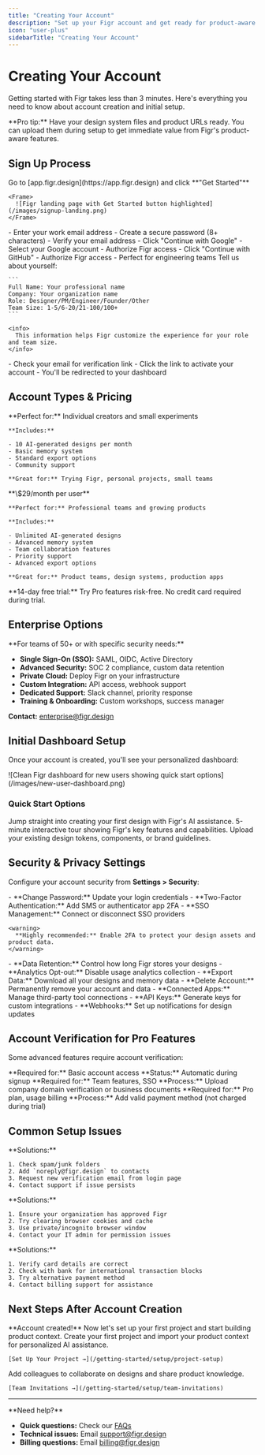 ```yaml
---
title: "Creating Your Account"
description: "Set up your Figr account and get ready for product-aware designing."
icon: "user-plus"
sidebarTitle: "Creating Your Account"
---
```


# Creating Your Account

Getting started with Figr takes less than 3 minutes. Here's everything you need to know about account creation and initial setup.

<tip>
  **Pro tip:** Have your design system files and product URLs ready. You can upload them during setup to get immediate value from Figr's product-aware features.
</tip>

## Sign Up Process

<Steps>
  <Step title="Visit Figr">
    Go to [app.figr.design](https://app.figr.design) and click **"Get Started"**

    <Frame>
      ![Figr landing page with Get Started button highlighted](/images/signup-landing.png)
    </Frame>
  </Step>
  <Step title="Choose Your Sign-Up Method">
    <Tabs>
      <Tab title="Email & Password">
        - Enter your work email address
        - Create a secure password (8+ characters)
        - Verify your email address
      </Tab>
      <Tab title="Google SSO">
        - Click "Continue with Google"
        - Select your Google account
        - Authorize Figr access
      </Tab>
      <Tab title="GitHub SSO">
        - Click "Continue with GitHub"
        - Authorize Figr access
        - Perfect for engineering teams
      </Tab>
    </Tabs>
  </Step>
  <Step title="Account Information">
    Tell us about yourself:

    ```
    Full Name: Your professional name
    Company: Your organization name
    Role: Designer/PM/Engineer/Founder/Other
    Team Size: 1-5/6-20/21-100/100+
    ```

    <info>
      This information helps Figr customize the experience for your role and team size.
    </info>
  </Step>
  <Step title="Email Verification">
    - Check your email for verification link
    - Click the link to activate your account
    - You'll be redirected to your dashboard
  </Step>
</Steps>

## Account Types & Pricing

<CardGroup cols={2}>
  <Card title="Free Plan" icon="gift">
    **Perfect for:** Individual creators and small experiments

    **Includes:**

    - 10 AI-generated designs per month
    - Basic memory system
    - Standard export options
    - Community support

    **Great for:** Trying Figr, personal projects, small teams
  </Card>
  <Card title="Pro Plan" icon="star">
    **\$29/month per user**

    **Perfect for:** Professional teams and growing products

    **Includes:**

    - Unlimited AI-generated designs
    - Advanced memory system
    - Team collaboration features
    - Priority support
    - Advanced export options

    **Great for:** Product teams, design systems, production apps
  </Card>
</CardGroup>

<success>
  **14-day free trial:** Try Pro features risk-free. No credit card required during trial.
</success>

## Enterprise Options

<Accordion title="Enterprise Features" icon="building">
  **For teams of 50+ or with specific security needs:**

  - **Single Sign-On (SSO):** SAML, OIDC, Active Directory
  - **Advanced Security:** SOC 2 compliance, custom data retention
  - **Private Cloud:** Deploy Figr on your infrastructure
  - **Custom Integration:** API access, webhook support
  - **Dedicated Support:** Slack channel, priority response
  - **Training & Onboarding:** Custom workshops, success manager

  **Contact:** [enterprise@figr.design](mailto:enterprise@figr.design)
</Accordion>

## Initial Dashboard Setup

Once your account is created, you'll see your personalized dashboard:

<Frame>
  ![Clean Figr dashboard for new users showing quick start options](/images/new-user-dashboard.png)
</Frame>

### Quick Start Options

<CardGroup cols={3}>
  <Card title="Start Designing" icon="pencil">
    Jump straight into creating your first design with Figr's AI assistance.
  </Card>
  <Card title="Take the Tour" icon="map">
    5-minute interactive tour showing Figr's key features and capabilities.
  </Card>
  <Card title="Import Design System" icon="upload">
    Upload your existing design tokens, components, or brand guidelines.
  </Card>
</CardGroup>

## Security & Privacy Settings

Configure your account security from **Settings \> Security**:

<Tabs>
  <Tab title="Password & Authentication">
    - **Change Password:** Update your login credentials
    - **Two-Factor Authentication:** Add SMS or authenticator app 2FA
    - **SSO Management:** Connect or disconnect SSO providers

    <warning>
      **Highly recommended:** Enable 2FA to protect your design assets and product data.
    </warning>
  </Tab>
  <Tab title="Data & Privacy">
    - **Data Retention:** Control how long Figr stores your designs
    - **Analytics Opt-out:** Disable usage analytics collection
    - **Export Data:** Download all your designs and memory data
    - **Delete Account:** Permanently remove your account and data
  </Tab>
  <Tab title="Integrations">
    - **Connected Apps:** Manage third-party tool connections
    - **API Keys:** Generate keys for custom integrations
    - **Webhooks:** Set up notifications for design updates
  </Tab>
</Tabs>

## Account Verification for Pro Features

Some advanced features require account verification:

<Steps>
  <Step title="Email Verification">
    **Required for:** Basic account access
    **Status:** Automatic during signup
  </Step>
  <Step title="Company Verification">
    **Required for:** Team features, SSO
    **Process:** Upload company domain verification or business documents
  </Step>
  <Step title="Payment Verification">
    **Required for:** Pro plan, usage billing
    **Process:** Add valid payment method (not charged during trial)
  </Step>
</Steps>

## Common Setup Issues

<AccordionGroup>
  <Accordion title="Email Verification Not Received">
    **Solutions:**

    1. Check spam/junk folders
    2. Add `noreply@figr.design` to contacts
    3. Request new verification email from login page
    4. Contact support if issue persists
  </Accordion>
  <Accordion title="SSO Login Issues">
    **Solutions:**

    1. Ensure your organization has approved Figr
    2. Try clearing browser cookies and cache
    3. Use private/incognito browser window
    4. Contact your IT admin for permission issues
  </Accordion>
  <Accordion title="Payment Method Declined">
    **Solutions:**

    1. Verify card details are correct
    2. Check with bank for international transaction blocks
    3. Try alternative payment method
    4. Contact billing support for assistance
  </Accordion>
</AccordionGroup>

## Next Steps After Account Creation

<success>
  **Account created!** Now let's set up your first project and start building product context.
</success>

<CardGroup cols={2}>
  <Card title="Project Setup" icon="folder-plus">
    Create your first project and import your product context for personalized AI assistance.

    [Set Up Your Project →](/getting-started/setup/project-setup)
  </Card>
  <Card title="Invite Team Members" icon="user-group">
    Add colleagues to collaborate on designs and share product knowledge.

    [Team Invitations →](/getting-started/setup/team-invitations)
  </Card>
</CardGroup>

---

<question>
  **Need help?**

  - **Quick questions:** Check our [FAQs](/faqs)
  - **Technical issues:** Email [support@figr.design](mailto:support@figr.design)
  - **Billing questions:** Email [billing@figr.design](mailto:billing@figr.design)
</question>
